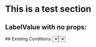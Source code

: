 <div className="test-label-section">
<h1>This is a test section </h1>
<h2>LabelValue with no props:</h2>
<LabelValue path="fake_path"/>
</div>
<Tabs>
  <Tab eventKey="pre_installation" title="Pre-Installation">
    ## Existing Conditions 
    <Select label="What is the fuel type of the existing stovetop/oven/range?" options={["Gas","Electric","None"]} path="existing_cooking_appliance_type" />
  </Tab>
  <Tab eventKey="installation" title="Installation">
    <DateInput label="Installation Date" path="install_date" />

    <PhotoInput id="electric_cooking_appliance_nameplate_photo" label="Nameplate of the Electric Cooking Appliance – Photo">
        Please take a photo of the nameplate of the electric cooking appliance showing the model number and serial number.
    </PhotoInput>
    <PhotoInput id="circuit_breaker_photo" label="Circuit Breaker – Photo ">
        Please take a picture of the circuit breaker that powers the electric cooling appliance.
    </PhotoInput>
    <ShowOrHide visible={props.data?.existing_cooking_appliance_type === "Gas"}>
      <PhotoInput id="gas_pipe_capped_photo" label="Gas Pipe Capped – Photo">
        Please take a picture of the gas pipe showing it is off and capped.
      </PhotoInput>
    </ShowOrHide>

  </Tab>
  <Tab eventKey="post_installation" title="Post-Installation">
    <Select label="What is the new stovetop/oven/range type?" options={["Standard electric","Induction cooktop"]} path="postinstall_cooking_appliance_type" />
  </Tab>
  <Tab eventKey="report"  title="Report">
    <PrintSection label="Print Report">
    ---
    # Electric Cooking Appliance Upgrade
    ## Photo Report

    <ProjectInfoReport {...props} />

    ## Existing Conditions

    <p> What is the fuel type of the existing stovetop/oven/range?  <strong> <LabelValue path="existing_cooking_appliance_type" /> </strong> </p>


    ## Installation
    <Photo id="electric_cooking_appliance_nameplate_photo" label="Nameplate of the Electric Cooking Appliance – Photo" required>
        Photo of the nameplate of the electric cooking appliance showing the model number and serial number
    </Photo>
    <Photo id="circuit_breaker_photo" label="Circuit Breaker – Photo " required>
        Photo of the circuit breaker that powers the electric cooling appliance
    </Photo>

    <ShowOrHide visible={props.data?.existing_cooking_appliance_type === "Gas"}>
      <Photo id="gas_pipe_capped_photo" label="Gas Pipe Capped – Photo" required>
        Photo of the gas pipe showing it is off and capped
      </Photo>
    </ShowOrHide>

    ## Post Installation

    <p> What is the fuel type of the new stovetop/oven/range?   <strong><LabelValue path="postinstall_cooking_appliance_type" /> </strong> </p>

    </PrintSection>

  </Tab>
</Tabs>
